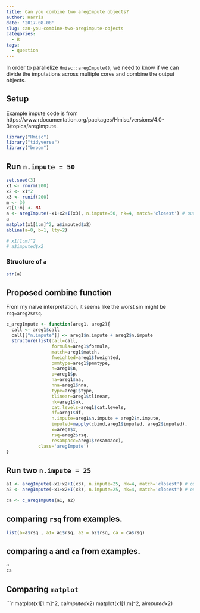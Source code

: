 ```yaml
---
title: Can you combine two aregImpute objects?
author: Harris
date: '2017-08-08'
slug: can-you-combine-two-aregimpute-objects
categories:
  - R
tags:
  - question
---
```


In order to parallelize `Hmisc::aregImpute()`, we need to know if we can divide the imputations across multiple cores and combine the output objects.

## Setup

Example impute code is from https://www.rdocumentation.org/packages/Hmisc/versions/4.0-3/topics/aregImpute.
```r
library("Hmisc")
library("tidyverse")
library("broom")
```

## Run `n.impute = 50`

```r
set.seed(3)
x1 <- rnorm(200)
x2 <- x1^2
x3 <- runif(200)
m <- 30
x2[1:m] <- NA
a <- aregImpute(~x1+x2+I(x3), n.impute=50, nk=4, match='closest') # output clipped for SO
a
matplot(x1[1:m]^2, a$imputed$x2)
abline(a=0, b=1, lty=2)

# x1[1:m]^2
# a$imputed$x2
```
### Structure of `a`

```r
str(a)
```

## Proposed combine function

From my naive interpretation, it seems like the worst sin might be `rsq=areg2$rsq`.


```r
c_aregImpute <- function(areg1, areg2){
  call <- areg1$call
  call[["n.impute"]] <- areg1$n.impute + areg2$n.impute
  structure(list(call=call,
                 formula=areg1$formula,
                 match=areg1$match,
                 fweighted=areg1$fweighted,
                 pmmtype=areg1$pmmtype,
                 n=areg1$n,
                 p=areg1$p,
                 na=areg1$na,
                 nna=areg1$nna,
                 type=areg1$type,
                 tlinear=areg1$tlinear,
                 nk=areg1$nk,
                 cat.levels=areg1$cat.levels,
                 df=areg1$df,
                 n.impute=areg1$n.impute + areg2$n.impute,
                 imputed=mapply(cbind,areg1$imputed, areg2$imputed),
                 x=areg1$x,
                 rsq=areg2$rsq,
                 resampacc=areg1$resampacc),
            class='aregImpute')
}
```

## Run two `n.impute = 25`

```r
a1 <- aregImpute(~x1+x2+I(x3), n.impute=25, nk=4, match='closest') # output clipped for SO
a2 <- aregImpute(~x1+x2+I(x3), n.impute=25, nk=4, match='closest') # output clipped for SO

ca <- c_aregImpute(a1, a2)
```

## comparing `rsq` from examples.

```r
list(a=a$rsq , a1= a1$rsq, a2 = a2$rsq, ca = ca$rsq)
```

## comparing `a` and `ca` from examples.

```r
a
ca
```

## Comparing `matplot`

```r
matplot(x1[1:m]^2, ca$imputed$x2)
matplot(x1[1:m]^2, a$imputed$x2)
